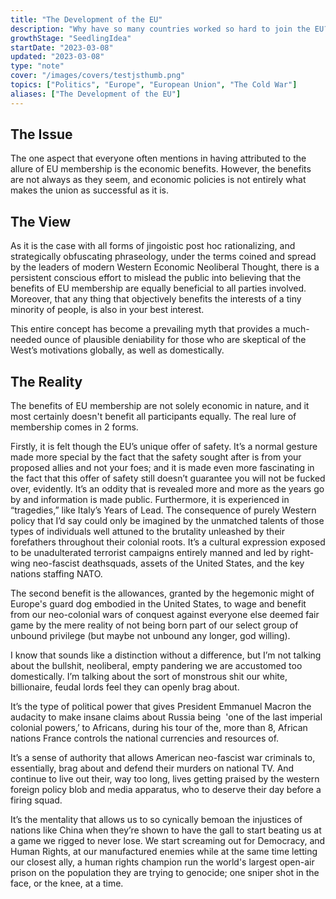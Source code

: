 ```yaml
---
title: "The Development of the EU"
description: "Why have so many countries worked so hard to join the EU? What are the benefits of membership?"
growthStage: "SeedlingIdea"
startDate: "2023-03-08"
updated: "2023-03-08"
type: "note"
cover: "/images/covers/testjsthumb.png"
topics: ["Politics", "Europe", "European Union", "The Cold War"]
aliases: ["The Development of the EU"]
---
```



<h2 >The Issue</h2 >
<IntroParagraph >
		The one aspect that everyone often mentions in having attributed to the allure of EU membership is the economic benefits. However, the benefits are not always as they seem, and economic policies is
		not entirely what makes the union as successful as it is.
</IntroParagraph >

<h2 >The View</h2 >
As it is the case with all forms of jingoistic post hoc rationalizing, and strategically obfuscating phraseology, under the terms coined and spread by the leaders of modern Western Economic Neoliberal Thought, there is a persistent conscious effort to mislead the public into believing that the benefits of EU membership are equally beneficial to all parties involved. Moreover, that any thing that objectively benefits the interests of a tiny minority of people, is also in your best interest.

This entire concept has become a prevailing myth that provides a much-needed ounce of plausible deniability for those who are skeptical of the West’s motivations globally, as well as domestically.


<h2 >The Reality</h2 >
The benefits of EU membership are not solely economic in nature, and it most certainly doesn't benefit all participants equally. The real lure of membership comes in 2 forms.

Firstly, it is felt though the EU’s unique offer of safety. It’s a normal gesture made more special by the fact that the safety sought after is from your proposed allies and not your foes; and it is made even more fascinating in the fact that this offer of safety still doesn’t guarantee you will not be fucked over, evidently. It’s an oddity that is revealed more and more as the years go by and information is made public. Furthermore, it is experienced in “tragedies,” like Italy’s Years of Lead. The consequence of purely Western policy that I’d say could only be imagined by the unmatched talents of those types of individuals well attuned to the brutality unleashed by their forefathers throughout their colonial roots. It’s a cultural expression exposed to be unadulterated terrorist campaigns entirely manned and led by right-wing neo-fascist deathsquads, assets of the United States, and the key nations staffing NATO.

The second benefit is the allowances, granted by the hegemonic might of Europe's guard dog embodied in the United States, to wage and benefit from our neo-colonial wars of conquest against everyone else deemed fair game by the mere reality of not being born part of our select group of unbound privilege (but maybe not unbound any longer, god willing).

I know that sounds like a distinction without a difference, but I’m not talking about the bullshit, neoliberal, empty pandering we are accustomed too domestically. I’m talking about the sort of monstrous shit our white, billionaire, feudal lords feel they can openly brag about.

It’s the type of political power that gives President Emmanuel Macron the audacity to make insane claims about Russia being  'one of the last imperial colonial powers,’ to Africans, during his tour of the, more than 8, African nations France controls the national currencies and resources of.

It’s a sense of authority that allows American neo-fascist war criminals to, essentially, brag about and defend their murders on national TV. And continue to live out their, way too long, lives getting praised by the western foreign policy blob and media apparatus, who to deserve their day before a firing squad.

It’s the mentality that allows us to so cynically bemoan the injustices of nations like China when they’re shown to have the gall to start beating us at a game we rigged to never lose. We start screaming out for Democracy, and Human Rights, at our manufactured enemies while at the same time letting our closest ally, a human rights champion run the world's largest open-air prison on the population they are trying to genocide; one sniper shot in the face, or the knee, at a time.
